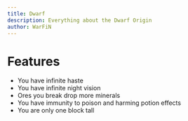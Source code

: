 ```yaml
---
title: Dwarf
description: Everything about the Dwarf Origin
author: WarFiN
---
```


# Features

- You have infinite haste
- You have infinite night vision
- Ores you break drop more minerals
- You have immunity to poison and harming potion effects
- You are only one block tall